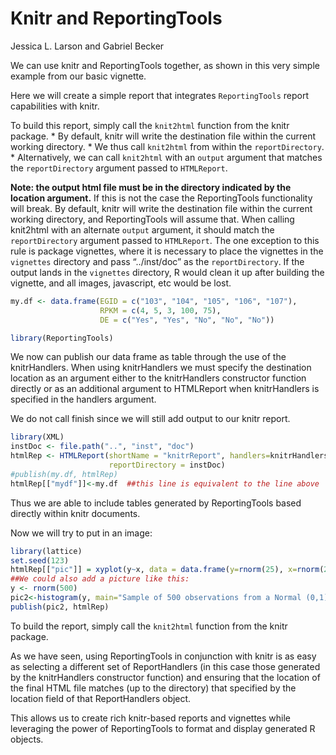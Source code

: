 <!--
%\VignetteEngine{knitr}
%\VignetteIndexEntry{Knitr and ReportingTools}
-->

Knitr and ReportingTools
===============================================
Jessica L. Larson and Gabriel Becker
       
We can use knitr and ReportingTools together, as shown in this very simple example from our basic vignette.

Here we will create a simple report that integrates `ReportingTools` report capabilities with knitr.

To build this report, simply call the `knit2html` function from the
knitr package.
* By default, knitr will write the destination file within the current working directory. 
* We thus call `knit2html` from within the 
   `reportDirectory`. 
* Alternatively, we can call `knit2html` with an
   `output` argument that matches the `reportDirectory`
   argument passed to `HTMLReport`.   

 **Note: the output html file must be in the directory indicated by
   the location argument.** If this is not the case the ReportingTools
   functionality will break. By default, knitr will write the
   destination file within the current working directory, and
   ReportingTools will assume that.  When calling knit2html with an
   alternate `output` argument, it should match the `reportDirectory`
   argument passed to `HTMLReport`. The one exception to this rule is
   package vignettes, where it is necessary to place the vignettes in
   the `vignettes` directory and pass "../inst/doc" as the
   `reportDirectory`. If the output lands in the `vignettes`
   directory, R would clean it up after building the vignette, and all
   images, javascript, etc would be lost.

 

```r
my.df <- data.frame(EGID = c("103", "104", "105", "106", "107"),
                    RPKM = c(4, 5, 3, 100, 75),
                    DE = c("Yes", "Yes", "No", "No", "No"))

library(ReportingTools)
```
We now can publish our data frame as table through the use of the knitrHandlers.  When using knitrHandlers we must specify the destination location as an argument either to the knitrHandlers constructor function directly or as an additional argument to HTMLReport when knitrHandlers is specified  in the handlers argument.

We do not call finish since we will still add output to our knitr report.

```r
library(XML)
instDoc <- file.path("..", "inst", "doc")
htmlRep <- HTMLReport(shortName = "knitrReport", handlers=knitrHandlers,
                      reportDirectory = instDoc)
#publish(my.df, htmlRep)
htmlRep[["mydf"]]<-my.df  ##this line is equivalent to the line above
```
Thus we are able to include tables generated by ReportingTools based directly within knitr documents.

Now we will try to put in an image:

```r
library(lattice)
set.seed(123)
htmlRep[["pic"]] = xyplot(y~x, data = data.frame(y=rnorm(25), x=rnorm(25)))
##We could also add a picture like this:
y <- rnorm(500)
pic2<-histogram(y, main="Sample of 500 observations from a Normal (0,1)")
publish(pic2, htmlRep)
```

To build the report, simply call the `knit2html` function from the
knitr package.

As we have seen, using ReportingTools in conjunction with knitr is as easy as selecting a different set of ReportHandlers (in this case those generated by the knitrHandlers constructor function) and ensuring that the location of the final HTML file matches (up to the directory) that specified by the location field of that ReportHandlers object.

This allows us to create rich knitr-based reports and vignettes while leveraging the power of ReportingTools to format and display generated R objects.
